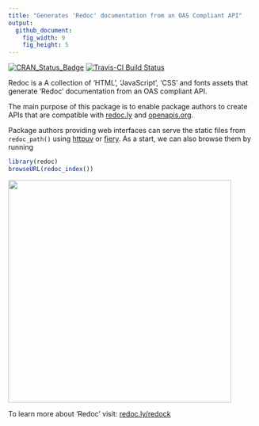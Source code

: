 ```yaml
---
title: "Generates 'Redoc' documentation from an OAS Compliant API"
output:
  github_document:
    fig_width: 9
    fig_height: 5
---
```


[![CRAN\_Status\_Badge](https://www.r-pkg.org/badges/version/redoc)](https://cran.r-project.org/package=redoc)
[![Travis-CI Build Status](https://travis-ci.org/meztez/redoc.svg?branch=master)](https://travis-ci.org/meztez/redoc)

Redoc is a A collection of 'HTML', 'JavaScript', 'CSS' and fonts assets that generate 'Redoc' documentation from an OAS compliant API.

The main purpose of this package is to enable package authors to create APIs that are compatible with [redoc.ly](https://redoc.ly/redoc/) and [openapis.org](https://www.openapis.org/).

Package authors providing web interfaces can serve the static files from `redoc_path()` using [httpuv](https://github.com/rstudio/httpuv) or [fiery](https://github.com/thomasp85/fiery). As a start, we can also browse them by running

```r
library(redoc)
browseURL(redoc_index())
```

<img src="tools/readme/browse_redoc.png" width=450 />

To learn more about 'Redoc' visit: [redoc.ly/redock](https://redoc.ly/redoc/)
